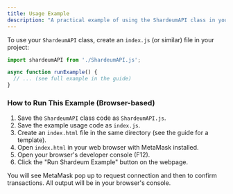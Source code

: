 ```yaml
---
title: Usage Example
description: "A practical example of using the ShardeumAPI class in your project."
---
```


To use your `ShardeumAPI` class, create an `index.js` (or similar) file in your project:

```javascript
import shardeumAPI from './ShardeumAPI.js';

async function runExample() {
  // ... (see full example in the guide)
}
```

### How to Run This Example (Browser-based)

1. Save the `ShardeumAPI` class code as `ShardeumAPI.js`.
2. Save the example usage code as `index.js`.
3. Create an `index.html` file in the same directory (see the guide for a template).
4. Open `index.html` in your web browser with MetaMask installed.
5. Open your browser's developer console (F12).
6. Click the "Run Shardeum Example" button on the webpage.

You will see MetaMask pop up to request connection and then to confirm transactions. All output will be in your browser's console. 